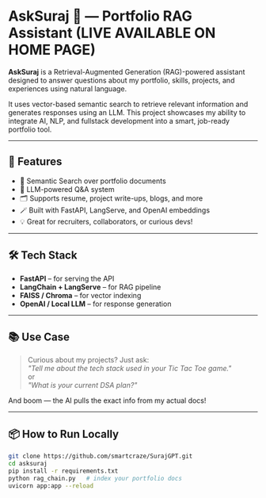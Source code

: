 
# AskSuraj 🤖 — Portfolio RAG Assistant **(LIVE AVAILABLE ON HOME PAGE)**

**AskSuraj** is a Retrieval-Augmented Generation (RAG)-powered assistant designed to answer questions about my portfolio, skills, projects, and experiences using natural language.

It uses vector-based semantic search to retrieve relevant information and generates responses using an LLM. This project showcases my ability to integrate AI, NLP, and fullstack development into a smart, job-ready portfolio tool.

---

## 🚀 Features

- 🔎 Semantic Search over portfolio documents
- 🧠 LLM-powered Q&A system
- 🗂️ Supports resume, project write-ups, blogs, and more
- 🪄 Built with FastAPI, LangServe, and OpenAI embeddings
- 💡 Great for recruiters, collaborators, or curious devs!

---

## 🛠️ Tech Stack

- **FastAPI** – for serving the API
- **LangChain + LangServe** – for RAG pipeline
- **FAISS / Chroma** – for vector indexing
- **OpenAI / Local LLM** – for response generation


---

## 📚 Use Case

> Curious about my projects? Just ask:  
> _"Tell me about the tech stack used in your Tic Tac Toe game."_  
> or  
> _"What is your current DSA plan?"_  

And boom — the AI pulls the exact info from my actual docs!

---

## 📦 How to Run Locally

```bash
git clone https://github.com/smartcraze/SurajGPT.git
cd asksuraj
pip install -r requirements.txt
python rag_chain.py   # index your portfolio docs
uvicorn app:app --reload
